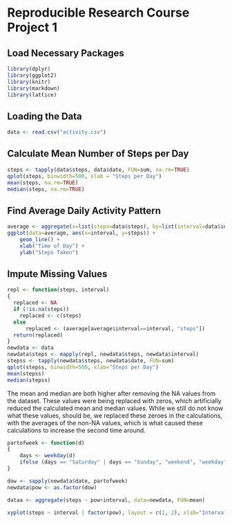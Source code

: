 # Reproducible Research Course Project 1

## Load Necessary Packages
```{r}
library(dplyr)
library(ggplot2)
library(knitr)
library(markdown)
library(lattice)
```

## Loading the Data
```{r}
data <- read.csv("activity.csv")
```

## Calculate Mean Number of Steps per Day
```{r}
steps <- tapply(data$steps, data$date, FUN=sum, na.rm=TRUE)
qplot(steps, binwidth=500, xlab = "Steps per Day")
mean(steps, na.rm=TRUE)
median(steps, na.rm=TRUE)
```

## Find Average Daily Activity Pattern
```{r}
average <- aggregate(x=list(steps=data$steps), by=list(interval=data$interval), FUN=mean, na.rm=TRUE)
ggplot(data=average, aes(x=interval, y=steps)) +
    geom_line() +
    xlab("Time of Day") +
    ylab("Steps Taken")
```

## Impute Missing Values
```{r}
repl <- function(steps, interval) 
{
  replaced <- NA
  if (!is.na(steps))
    replaced <- c(steps)
  else
      replaced <- (average[average$interval==interval, "steps"])
  return(replaced)
}
newdata <- data
newdata$steps <- mapply(repl, newdata$steps, newdata$interval)
stepss <- tapply(newdata$steps, newdata$date, FUN=sum)
qplot(stepss, binwidth=500, xlab="Steps per Day")
mean(stepss)
median(stepss)
```

The mean and median are both higher after removing the NA values from the dataset.
These values were being replaced with zeros, which artificially reduced the calculated mean and median values. 
While we still do not know what these values, should be, we replaced these zeroes in the calculations, with the averages of the non-NA values, which is what caused these calculations to increase the second time around.

```{r}
partofweek <- function(d) 
{
    days <- weekday(d)
    ifelse (days == "Saturday" | days == "Sunday", "weekend", "weekday")
}

dow <- sapply(newdata$date, partofweek)
newdata$pow <- as.factor(dow)

dataa <- aggregate(steps ~ pow+interval, data=newdata, FUN=mean)

xyplot(steps ~ interval | factor(pow), layout = c(1, 2), xlab="Interval", ylab="Steps", type="l", lty=1, data = newdata)
```